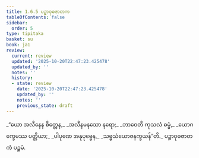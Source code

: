 ```yaml
---
title: 1.6.5 ပဉ္စာဝုဓဇာတက
tableOfContents: false
sidebar:
  order: 5
type: tipitaka
basket: su
book: ja1
review:
  current: review
  updated: '2025-10-20T22:47:23.425478'
  updated_by: ''
  notes: ''
  history:
  - state: review
    date: '2025-10-20T22:47:23.425478'
    updated_by: ''
    notes: ''
    previous_state: draft
---
```



<DynamicBreadcrumb />


<ReviewStatus review={frontmatter.review} showDetails={true} />

<HypothesisAnnotation frontmatter={frontmatter} />

<Division number="55" book="ja1" e="ch" v="22" p="13">

<Paragraph number="121" type="verses" book="ja1">
_“ယော အလီနေန စိတ္တေန,_  
_အလီနမနသော နရော;_  
_ဘာဝေတိ ကုသလံ ဓမ္မံ,_  
_ယောဂက္ခေမဿ ပတ္တိယာ;_  
_ပါပုဏေ အနုပုဗ္ဗေန,_  
_သဗ္ဗသံယောဇနက္ခယန်”တိ._  


</Paragraph>
</Division>

<Paragraph number="122" type="center" book="ja1">
ပဉ္စာဝုဓဇာတကံ ပဉ္စမံ.
</Paragraph>